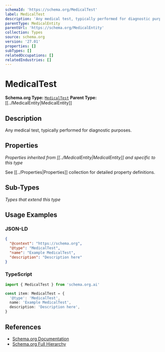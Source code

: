 ```yaml
---
schemaId: 'https://schema.org/MedicalTest'
label: MedicalTest
description: 'Any medical test, typically performed for diagnostic purposes.'
parentType: MedicalEntity
parentUrl: 'https://schema.org/MedicalEntity'
collection: Types
source: schema.org
version: '27.01'
properties: []
subTypes: []
relatedOccupations: []
relatedIndustries: []
---
```

# MedicalTest

**Schema.org Type:** [`MedicalTest`](https://schema.org/MedicalTest)
**Parent Type:** [[../MedicalEntity|MedicalEntity]]

## Description

Any medical test, typically performed for diagnostic purposes.

## Properties

*Properties inherited from [[../MedicalEntity|MedicalEntity]] and specific to this type*

See [[../Properties|Properties]] collection for detailed property definitions.

## Sub-Types

*Types that extend this type*

## Usage Examples

### JSON-LD

```json
{
  "@context": "https://schema.org",
  "@type": "MedicalTest",
  "name": "Example MedicalTest",
  "description": "Description here"
}
```

### TypeScript

```typescript
import { MedicalTest } from 'schema.org.ai'

const item: MedicalTest = {
  '@type': 'MedicalTest',
  name: 'Example MedicalTest',
  description: 'Description here',
}
```

## References

- [Schema.org Documentation](https://schema.org/MedicalTest)
- [Schema.org Full Hierarchy](https://schema.org/docs/full.html)
